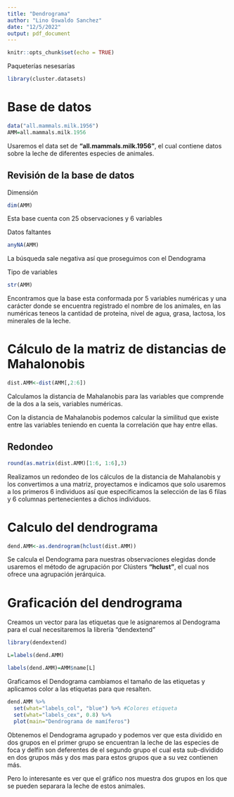 ---
title: "Dendrograma"
author: "Lino Oswaldo Sanchez"
date: "12/5/2022"
output: pdf_document
---

```{r setup, include=FALSE}
knitr::opts_chunk$set(echo = TRUE)
```

Paqueterías nesesarías 
```{r,warning=FALSE,message=FALSE}
library(cluster.datasets)
```

# Base de datos 
```{r}
data("all.mammals.milk.1956")
AMM=all.mammals.milk.1956
```
Usaremos el data set de **"all.mammals.milk.1956"**, el cual contiene datos sobre la leche de diferentes especies de animales.


## Revisión de la base de datos  
Dimensión
```{r}
dim(AMM)
```
Esta base cuenta con 25 observaciones y 6 variables 

Datos faltantes 
```{r}
anyNA(AMM)
```
La búsqueda sale negativa así que proseguimos con el Dendograma 

Tipo de variables 
```{r}
str(AMM)
```
Encontramos que la base esta conformada por 5 variables numéricas y una carácter donde se encuentra registrado el nombre de los animales, en las numéricas teneos la cantidad de proteína, nivel de agua, grasa, lactosa, los minerales de la leche.

# Cálculo de la matriz de distancias de Mahalonobis

```{r}
dist.AMM<-dist(AMM[,2:6])
```
Calculamos la distancia de Mahalanobis para las variables que comprende de  la dos a la seis, variables numéricas. 

Con la distancia de Mahalanobis podemos calcular la similitud que existe entre las variables teniendo en cuenta la correlación que hay entre ellas. 

## Redondeo   

```{r}
round(as.matrix(dist.AMM)[1:6, 1:6],3)
```
Realizamos un redondeo de los cálculos de la distancia de Mahalanobis y los convertimos a una matriz, proyectamos e indicamos que solo usaremos a los primeros 6 individuos así que especificamos la selección de las 6 filas y 6 columnas pertenecientes a dichos individuos.  


# Calculo del dendrograma
```{r}
dend.AMM<-as.dendrogram(hclust(dist.AMM))
```
Se calcula el Dendograma para nuestras observaciones elegidas donde  usaremos el método de agrupación por Clústers **"hclust"**, el cual nos ofrece una agrupación jerárquica.

# Graficación  del dendrograma

Creamos un vector para las etiquetas que le asignaremos al Dendograma para el cual necesitaremos la librería "dendextend"

```{r,message=FALSE,warning=FALSE}
library(dendextend)
```


```{r}
L=labels(dend.AMM)

labels(dend.AMM)=AMM$name[L]

```

Graficamos el Dendograma cambiamos el tamaño de las etiquetas y aplicamos color a las etiquetas para que resalten.
```{r}
dend.AMM %>%
  set(what="labels_col", "blue") %>% #Colores etiqueta
  set(what="labels_cex", 0.8) %>%
  plot(main="Dendrograma de mamíferos")

```

Obtenemos el Dendograma agrupado y podemos ver que esta dividido en dos grupos en el primer grupo se encuentran la leche de las especies de foca y delfín son deferentes de el segundo grupo el cual esta sub-dividido  en dos grupos más y dos mas para estos grupos que a su vez contienen más.

Pero lo interesante es ver que el gráfico nos muestra dos grupos en los que se pueden separara la leche de estos animales.




